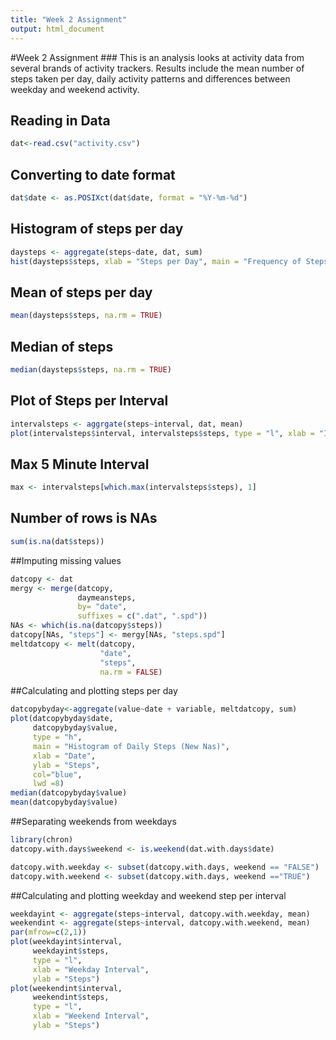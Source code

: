 ---
title: "Week 2 Assignment"
output: html_document
---
#Week 2 Assignment
### This is an analysis looks at activity data from several brands of activity trackers. Results include the mean number of steps taken per day, daily activity patterns and differences between weekday and weekend activity. 

## Reading in Data
```{r, echo = TRUE}
dat<-read.csv("activity.csv")
```

## Converting to date format
```{r, echo = TRUE}
dat$date <- as.POSIXct(dat$date, format = "%Y-%m-%d")
```

## Histogram of steps per day
``` {r, echo = TRUE}
daysteps <- aggregate(steps~date, dat, sum)
hist(daysteps$steps, xlab = "Steps per Day", main = "Frequency of Steps per Day")
```

## Mean of steps per day
```{r, echo = TRUE}
mean(daysteps$steps, na.rm = TRUE)
```

## Median of steps
```{r, echo = TRUE}
median(daysteps$steps, na.rm = TRUE)
```

## Plot of Steps per Interval
```{r, echo = TRUE}
intervalsteps <- aggrgate(steps~interval, dat, mean)
plot(intervalsteps$interval, intervalsteps$steps, type = "l", xlab = "Interval", ylab = "Mean Steps", main + "Mean Steps per Interval")
```

## Max 5 Minute Interval
```{r, echo = TRUE}
max <- intervalsteps[which.max(intervalsteps$steps), 1]
```

## Number of rows is NAs 
```{r, echo = TRUE}
sum(is.na(dat$steps))
```

##Imputing missing values 
```{r, echo = TRUE}
datcopy <- dat
mergy <- merge(datcopy, 
               daymeansteps, 
               by= "date", 
               suffixes = c(".dat", ".spd"))
NAs <- which(is.na(datcopy$steps))
datcopy[NAs, "steps"] <- mergy[NAs, "steps.spd"]
meltdatcopy <- melt(datcopy, 
                    "date", 
                    "steps", 
                    na.rm = FALSE)
```

##Calculating and plotting steps per day
```{r, echo = TRUE}
datcopybyday<-aggregate(value~date + variable, meltdatcopy, sum)
plot(datcopybyday$date, 
     datcopybyday$value, 
     type = "h", 
     main = "Histogram of Daily Steps (New Nas)", 
     xlab = "Date", 
     ylab = "Steps", 
     col="blue", 
     lwd =8)
median(datcopybyday$value)
mean(datcopybyday$value)
```


##Separating weekends from weekdays
```{r, echo = TRUE}
library(chron)
datcopy.with.days$weekend <- is.weekend(dat.with.days$date)

datcopy.with.weekday <- subset(datcopy.with.days, weekend == "FALSE")
datcopy.with.weekend <- subset(datcopy.with.days, weekend =="TRUE")
```

##Calculating and plotting weekday and weekend step per interval
```{r, echo = TRUE}
weekdayint <- aggregate(steps~interval, datcopy.with.weekday, mean)
weekendint <- aggregate(steps~interval, datcopy.with.weekend, mean)
par(mfrow=c(2,1))
plot(weekdayint$interval, 
     weekdayint$steps, 
     type = "l", 
     xlab = "Weekday Interval", 
     ylab = "Steps")
plot(weekendint$interval, 
     weekendint$steps, 
     type = "l", 
     xlab = "Weekend Interval", 
     ylab = "Steps")
```
